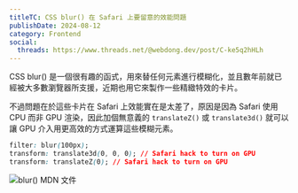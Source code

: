 ```yaml
---
titleTC: CSS blur() 在 Safari 上要留意的效能問題
publishDate: 2024-08-12
category: Frontend
social:
  threads: https://www.threads.net/@webdong.dev/post/C-ke5q2hHLh
---
```


CSS blur() 是一個很有趣的函式，用來替任何元素進行模糊化，並且數年前就已經被大多數瀏覽器所支援，近期也用它來製作一些精緻特效的卡片。

不過問題在於這些卡片在 Safari 上效能實在是太差了，原因是因為 Safari 使用 CPU 而非 GPU 渲染，因此加個無意義的 `translateZ()` 或 `translate3d()` 就可以讓 GPU 介入用更高效的方式運算這些模糊元素。

```css
filter: blur(100px);
transform: translate3d(0, 0, 0); // Safari hack to turn on GPU
transform: translateZ(0); // Safari hack to turn on GPU
```

![blur() MDN 文件](blur-example.webp)
